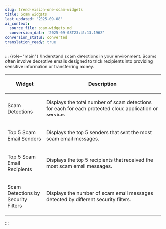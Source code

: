 ```yaml
---
slug: trend-vision-one-scam-widgets
title: Scam widgets
last_updated: '2025-09-08'
ai_context:
  source_file: scam-widgets.md
  conversion_date: '2025-09-08T23:42:13.196Z'
conversion_status: converted
translation_ready: true
---
```


::: {role="main"}
Understand scam detections in your environment. Scams often involve deceptive emails designed to trick recipients into providing sensitive information or transferring money.

<table>
<colgroup>
<col style="width: 25%" />
<col style="width: 75%" />
</colgroup>
<thead>
<tr>
<th><p>Widget</p></th>
<th><p>Description</p></th>
</tr>
</thead>
<tbody>
<tr>
<td><p>Scam Detections</p></td>
<td><p>Displays the total number of scam detections for each for each protected cloud application or service.</p></td>
</tr>
<tr>
<td><p>Top 5 Scam Email Senders</p></td>
<td><p>Displays the top 5 senders that sent the most scam email messages.</p></td>
</tr>
<tr>
<td><p>Top 5 Scam Email Recipients</p></td>
<td><p>Displays the top 5 recipients that received the most scam email messages.</p></td>
</tr>
<tr>
<td><p>Scam Detections by Security Filters</p></td>
<td><p>Displays the number of scam email messages detected by different security filters.</p></td>
</tr>
</tbody>
</table>
:::

